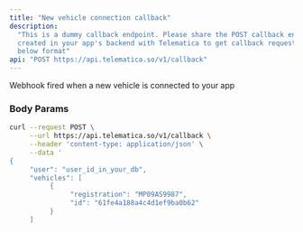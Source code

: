 ```yaml
---
title: "New vehicle connection callback"
description:
  "This is a dummy callback endpoint. Please share the POST callback endpoint
  created in your app's backend with Telematica to get callback requests of
  below format"
api: "POST https://api.telematica.so/v1/callback"
---
```


Webhook fired when a new vehicle is connected to your app

### Body Params

<ParamField body="user" type="string" />

<ParamField body="OBJECT" type="string" required>
  <Expandable title="properties">
    <ParamField body="registration" type="string" required />
    <ParamField body="id" type="string" required />
  </Expandable>
</ParamField>

<RequestExample>

```bash Request
curl --request POST \
     --url https://api.telematica.so/v1/callback \
     --header 'content-type: application/json' \
     --data '
{
     "user": "user_id_in_your_db",
     "vehicles": [
          {
               "registration": "MP09AS9987",
               "id": "61fe4a188a4c4d1ef9ba0b62"
          }
     ]
```

</RequestExample>
